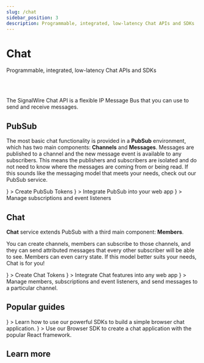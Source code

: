 ---
slug: /chat
sidebar_position: 3
description: Programmable, integrated, low-latency Chat APIs and SDKs
---


# Chat

<Subtitle>Programmable, integrated, low-latency Chat APIs and SDKs</Subtitle>

<br/><br/>

The SignalWire Chat API is a flexible IP Message Bus that you can use to send and receive messages.

## PubSub

The most basic chat functionality is provided in a **PubSub** environment, which has two main components: **Channels** and **Messages**. Messages are published to a channel and the new message event is available to any subscribers. This means the publishers and subscribers are isolated and do not need to know where the messages are coming from or being read. If this sounds like the messaging model that meets your needs, check out our PubSub service.

<CardGroup>
  <Card
    title="REST API"
    href="/rest/signalwire-rest/endpoints/pubsub/create-token"
    icon={<MdCode />}
  >
    Create PubSub Tokens
  </Card>
  <Card
    title="Browser SDK"
    href="/sdks/relay-browser-sdk/pubsub/"
    icon={<MdWeb />}
  >
    Integrate PubSub into your web app
  </Card>
  <Card
    title="Realtime Server SDK"
    href="/sdks/relay-realtime-sdk/pubsub"
    icon={<MdCloud />}
  >
    Manage subscriptions and event listeners
  </Card>
</CardGroup>

## Chat

**Chat** service extends PubSub with a third main component: **Members**.

You can create channels, members can subscribe to those channels, and they can send attributed messages that every other subscriber will be able to see. Members can even carry state. If this model better suits your needs, Chat is for you!

<CardGroup>
  <Card
    title="REST API"
    href="/rest/signalwire-rest/endpoints/chat/chat-api"
    icon={<MdCode />}
  >
    Create Chat Tokens
  </Card>
  <Card
    title="Browser SDK"
    href="/sdks/relay-browser-sdk/chat/"
    icon={<MdWeb />}
  >
    Integrate Chat features into any web app
  </Card>
  <Card
    title="Realtime Server SDK"
    href="/sdks/relay-realtime-sdk/chat"
    icon={<MdCloud />}
  >
    Manage members, subscriptions and event listeners, and send messages to a particular channel.
  </Card>
</CardGroup>

## Popular guides

<CardGroup>
  <Card 
    title="Build a Basic Chat Application"
    href="/chat/getting-started/get-started-with-a-simple-chat-demo"
    icon={<MdMessage />}
  >
    Learn how to use our powerful SDKs to build a simple browser chat application.
  </Card>
  <Card
    title="Build a Chat Application with React"
    href="/chat/guides/build-a-react-chat-application"
    icon={<MdRocket />}
  >
    Use our Browser SDK to create a chat application with the popular React framework.
  </Card>
</CardGroup>

## Learn more

<DocCardList />